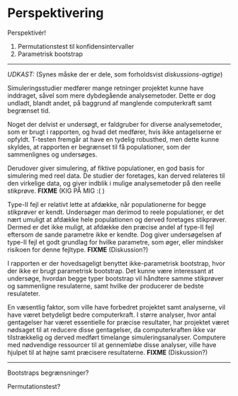 # Perspektivering

Perspektivér! 

1. Permutationstest til konfidensintervaller
2. Parametrisk bootstrap

----------

_UDKAST:_ (Synes måske der er dele, som forholdsvist _diskussions-agtige_)

Simuleringsstudier medfører mange retninger projektet kunne have inddraget, såvel som mere dybdegående analysemetoder. Dette er dog undladt, blandt andet, på baggrund af manglende computerkraft samt begrænset tid.

Noget der delvist er undersøgt, er faldgruber for diverse analysemetoder, som er brugt i rapporten, og hvad det medfører, hvis ikke antagelserne er opfyldt. T-testen fremgår at have en tydelig robusthed, men dette kunne skyldes, at rapporten er begrænset til få populationer, som der sammenlignes og undersøges.

Derudover giver simulering, af fiktive populationer, en god basis for simulering med reel data. De studier der foretages, kan derved relateres til den virkelige data, og giver indblik i mulige analysemetoder på den reelle stikprøve. __FIXME__ (KIG PÅ MIG :( )

Type-II fejl er relativt lette at afdække, når populationerne for begge stikprøver er kendt. Undersøger man derimod to reele populationer, er det nært umuligt at afdække hele populationen og derved foretages stikprøver. Dermed er det ikke muligt, at afdække den præcise andel af type-II fejl eftersom de sande parametre ikke er kendte. Dog giver undersøgelsen af type-II fejl et godt grundlag for hvilke parametre, som øger, eller mindsker risikoen for denne fejltype. __FIXME__ (Diskussion?)

I rapporten er der hovedsageligt benyttet ikke-parametrisk bootstrap, hvor der ikke er brugt parametrisk bootstrap. Det kunne være interessant at undersøge, hvordan begge typer bootstrap vil håndtere samme stikprøver og sammenligne resulaterne, samt hvilke der producerer de bedste resulateter.

En væsentlig faktor, som ville have forbedret projektet samt analyserne, vil have været betydeligt bedre computerkraft. I større analyser, hvor antal gentagelser har været essentielle for præcise resultater, har projektet været nødsaget til at reducere disse gentagelser, da computerkraften ikke var tilstrækkelig og derved medført timelange simuleringsanalyser. Computere med nødvendige ressourcer til at gennemløbe disse analyser, ville have hjulpet til at højne samt præcisere resultaterne. __FIXME__ (Diskussion?)

----------

Bootstraps begrænsninger?

Permutationstest?
